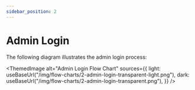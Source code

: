 ```yaml
---
sidebar_position: 2
---
```



# Admin Login

The following diagram illustrates the admin login process:

<ThemedImage
  alt="Admin Login Flow Chart"
  sources={{
    light: useBaseUrl("/img/flow-charts/2-admin-login-transparent-light.png"),
    dark: useBaseUrl("/img/flow-charts/2-admin-login-transparent.png"),
  }}
/>

